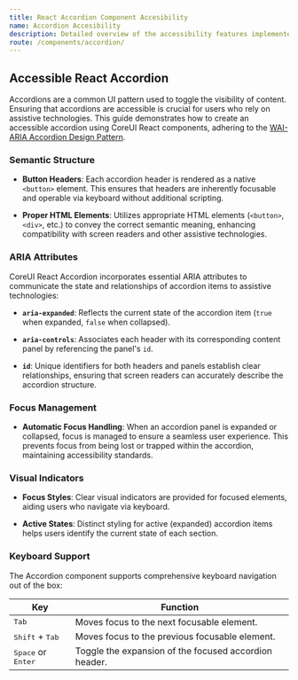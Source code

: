 ```yaml
---
title: React Accordion Component Accesibility
name: Accordion Accesibility
description: Detailed overview of the accessibility features implemented in CoreUI React Accordion, ensuring compliance with WAI-ARIA guidelines.
route: /components/accordion/
---
```


## Accessible React Accordion

Accordions are a common UI pattern used to toggle the visibility of content. Ensuring that accordions are accessible is crucial for users who rely on assistive technologies. This guide demonstrates how to create an accessible accordion using CoreUI React components, adhering to the [WAI-ARIA Accordion Design Pattern](https://www.w3.org/WAI/ARIA/apg/patterns/accordion/).

### Semantic Structure

- **Button Headers**: Each accordion header is rendered as a native `<button>` element. This ensures that headers are inherently focusable and operable via keyboard without additional scripting.
  
- **Proper HTML Elements**: Utilizes appropriate HTML elements (`<button>`, `<div>`, etc.) to convey the correct semantic meaning, enhancing compatibility with screen readers and other assistive technologies.

### ARIA Attributes

CoreUI React Accordion incorporates essential ARIA attributes to communicate the state and relationships of accordion items to assistive technologies:

- **`aria-expanded`**: Reflects the current state of the accordion item (`true` when expanded, `false` when collapsed).
  
- **`aria-controls`**: Associates each header with its corresponding content panel by referencing the panel's `id`.
  
- **`id`**: Unique identifiers for both headers and panels establish clear relationships, ensuring that screen readers can accurately describe the accordion structure.

### Focus Management

- **Automatic Focus Handling**: When an accordion panel is expanded or collapsed, focus is managed to ensure a seamless user experience. This prevents focus from being lost or trapped within the accordion, maintaining accessibility standards.

### Visual Indicators

- **Focus Styles**: Clear visual indicators are provided for focused elements, aiding users who navigate via keyboard.
  
- **Active States**: Distinct styling for active (expanded) accordion items helps users identify the current state of each section.


### Keyboard Support

The Accordion component supports comprehensive keyboard navigation out of the box:

<div className="table-api table-responsive border rounded mb-3">
  <table className="table">
    <thead>
      <tr>
        <th>Key</th>
        <th>Function</th>
      </tr>
    </thead>
    <tbody>
      <tr>
        <td><kbd>Tab</kbd></td>
        <td>Moves focus to the next focusable element.</td>
      </tr>
      <tr>
        <td><kbd>Shift</kbd> + <kbd>Tab</kbd></td>
        <td>Moves focus to the previous focusable element.</td>
      </tr>
      <tr>
        <td><kbd>Space</kbd> or <kbd>Enter</kbd></td>
        <td>Toggle the expansion of the focused accordion header.</td>
      </tr>
    </tbody>
  </table>
</div>
